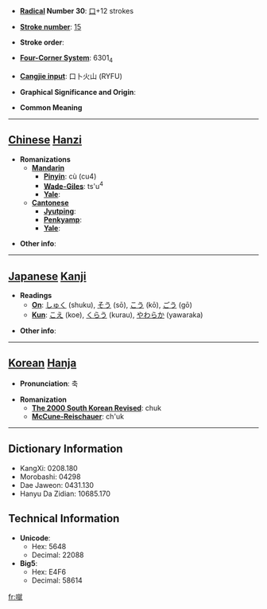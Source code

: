 * '''[[Wiktionary:Chinese radical index| Radical]] Number 30''': [[Wiktionary:Chinese radical index 口|口]]+12 strokes

* '''[[Wiktionary:Chinese total strokes index|Stroke number]]''': [[Wiktionary:Chinese total strokes index 15|15]]

* '''Stroke order''': 

* '''[[Wiktionary:Chinese four corner index|Four-Corner System]]''': 6301<sub>4</sub>

* '''[[Wiktionary:Chinese Cangjie index|Cangjie input]]''': 口卜火山 (RYFU)

* '''Graphical Significance and Origin''': 

* '''Common Meaning'''

----

== [[Chinese]] [[Hanzi]] ==

* '''Romanizations'''
** '''[[Mandarin]]'''
*** '''[[Pinyin]]''': cù (cu4)
*** '''[[Wade-Giles]]''': ts'u<sup>4</sup>
*** '''[[Yale]]''': 
** '''[[Cantonese]]'''
*** '''[[Jyutping]]''':
*** '''[[Penkyamp]]''': 
*** '''[[Yale]]''': 

* '''Other info''': 

----

== [[Japanese]] [[Kanji]] ==

* '''Readings'''
** '''[[On]]''': [[しゅく]] (shuku), [[そう]] (sō), [[こう]] (kō), [[ごう]] (gō)
** '''[[Kun]]''': [[こえ]] (koe), [[くらう]] (kurau), [[やわらか]] (yawaraka)

* '''Other info''':  

----

== [[Korean]] [[Hanja]] ==

* '''Pronunciation''': 축

* '''Romanization'''
** '''[[The 2000 South Korean Revised Romanization|The 2000 South Korean Revised]]''': chuk
** '''[[McCune-Reischauer]]''': ch'uk

----

== Dictionary Information ==

* KangXi: 0208.180
* Morobashi: 04298
* Dae Jaweon: 0431.130
* Hanyu Da Zidian: 10685.170

== Technical Information ==

* '''Unicode''':
** Hex: 5648
** Decimal: 22088
* '''Big5''':
** Hex: E4F6
** Decimal: 58614

[[fr:噈]]
